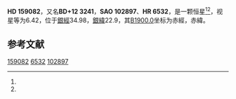 {{Starbox begin
| name = HD 159082
}}
{{Starbox observe
| epoch = [[J2000.0|J2000.0]]
| constell = {{星座名待查}}<ref name=SIMBAD>{{cite web
 | url=http://simbad.u-strasbg.fr/simbad/sim-id?Ident=HR+6532
 | title =Pulsating variable Star
 | publisher=Centre de Données astronomiques de Strasbourg
 | work=SIMBAD
 | accessdate=2012-07-13}}</ref><ref name=DATA>{{cite web
 | url=http://vizier.u-strasbg.fr/viz-bin/VizieR-5?-out.add=.&-source=5050&-corr=PK=HR&-out.max=9999&HR=6532
 | title=VizieR Detailed Page
 | accessdate=2012-07-13
 | archive-date=2016-03-05
 | archive-url=https://web.archive.org/web/20160305022223/http://vizier.u-strasbg.fr/viz-bin/VizieR-5?-out.add=.&-source=5050&-corr=PK=HR&-out.max=9999&HR=6532
 | dead-url=no
 }}</ref>
| 星官 = 
| ra = {{RA|17|32|15}}<ref name=SIMBAD /><ref name=DATA />
| dec = {{DEC|+11|55|49}}<ref name=SIMBAD /><ref name=DATA />
| appmag_v = 6.42<ref name=SIMBAD /><ref name=DATA />
}}
{{Starbox character
| class = B9.5VpHgMn<ref name=SIMBAD /><ref name=DATA />
| b-v = -0.01<ref name=SIMBAD /><ref name=DATA />
| u-b = -0.2<ref name=SIMBAD /><ref name=DATA />
| r-i = <ref name=SIMBAD /><ref name=DATA />
| variable = 
}}
{{Starbox astrometry
| radial_v = -0.2
| prop_mo_ra = -12
| parallax = 
| p_error = 
}}
{{Starbox catalog
| names =BD+12 3241，[[SAO星表|SAO]] 102897，[[HD星表|HD]] 159082，[[HR星表|HR]] 6532}}
{{Starbox reference |Simbad=HR+6532}}
{{Starbox end}}

'''HD 159082'''，又名'''BD+12 3241'''，'''SAO 102897'''、'''HR 6532'''，是一颗恒星<ref name=SIMBAD /><ref name=DATA />，视星等为6.42，位于[[銀道座標系|銀經]]34.98，[[銀道座標系|銀緯]]22.9，其[[B1900.0|B1900.0]]坐标为赤經{{RA|17|27|35.5}}，赤緯{{DEC|+12|22.9|9}}。

== 参考文献 ==
{{reflist}}

{{star-stub}}

[[Category:HD和HDE天體|159082]]
[[Category:HR天體|6532]]
[[Category:SAO天體|102897]]